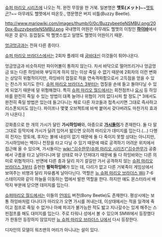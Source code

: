 [[슈퍼 마리오 시리즈]]에 나오는 적. 완전 무장을 한 거북. 일본명은 '''멧토(メット)'''~~[[멧토곤]]?~~ 아무레도 헬멧에서 따온듯., 영문명은 버지 비틀(Buzzy Beetle).

http://www.mariowiki.com/images/thumb/0/0c/BuzzybeetleNSMBU.png/200px-BuzzybeetleNSMBU.png
국내명의 어원은 아무래도 헬멧의 이칭인 '''[[하이바]]'''에서 따온 것 같다. 등껍질도 딱 헬멧스럽고 일명도 헬멧이 어원이기 때문.

[[엉금엉금]]과는 전혀 다른 종이다.
 
[[슈퍼 마리오 브라더스]]에서는 2회차 플레이 때 [[굼바]]대신 이것들이 튀어나온다.
 
엉금엉금과 비슷하지만 파이어볼이 통하지 않는다. 차서 바닥으로 떨어뜨리거나 엉금엉금 또는 다른 하잉바와 부딪히게 하지 않는 이상 죽일 수 없기 때문에 2회차의 이런 변화는 상당히 위협적이지만, 하잉바의 껍질로 적을 연속격파함으로서 고득점을 얻을 수 있는 찬스가 되기도 한다. [[슈퍼 마리오 브라더스 3]]부터는 껍질을 손에 들고 돌아다닐 수 있게 되었기 때문에 덜 위험해졌다. 특히 [[슈퍼 마리오 월드]]에서는 회전점프나 [[요시]] 등 하잉바를 완전히 죽일 수 있는 방법이 대폭 늘어나 위협이 거의 없다시피 할 정도.[* 3에서도 완전히 죽일 방법은 있는데 들고다니는 채로 다른 자코들과 접촉시키면 그대로 즉사하고 리스폰되지도 않는다. 파이프나 몇몇 오브젝트에 바싹 붙어서 갖다버려도 마찬가지 효과가 나온다.]

강화종으로 한 개의 가시가 달린 '''가시하잉바'''와, 아종으로 '''[[가시돌이]]'''가 존재한다. 둘 다 말 그대로 등딱지에 가시가 달려 있어서 밟으면 오히려 마리오가 데미지를 입는다.(...) 다행히 전자는 망토에, 후자는 불에 내성이 없기 때문에 둘 다 죽이지 못할 상대는 아니지만, 가시하잉바는 벽이나 천장을 타고 다닐 수 있기 때문에 때로 공격하기 어려운 위치에서 접근해 올 수 있으며, 가시돌이는 [[wiki:"김수한무(슈퍼 마리오 시리즈)"김수한무]]가 공중에서 구름을 타고 날아다니며 알 상태로 마구 던져대기 때문에 둘 다 하잉바와는 다른 의미로 위협적이다. 반면에 다른 종과 달리 자기 갈길만 가서 공격하지 않는 [[슈퍼 마리오 브라더스 3]]부터 출현한 '''펄럭하잉바'''가 있는 데, 다리가 없고 다른 거북족이 게임상에서 보여주는 비행과 달리 자유롭게 날아다닌다. 역할은 [[뉴 슈퍼 마리오 브라더스 Wii]] 7-6 스테이지와 같이 하늘을 이동하는 맵에서 발판 역할을 한다. 하지만 얘도 몬스터라서 배딱지 부분에 닫으면 데미지를 입는다. 

[[슈퍼마리오 월드]]에서는 이들의 [[언데드]] 버전(Bony Beetle)도 존재한다. 평상시에는 보통 하잉바처럼 다니다가 마리오가 오면 가시를 꺼내는데, 이상태에서는 적을 일격에 죽이고 점프로 죽일 수 없거나 아예 파괴가 불가능한 적도 밟고 지나갈수는 있게 해주는 스핀점프를 해도 대미지를 입는다. 주로 타워나 성에서 볼 수 있으며 SMW에서 등장했다가 한동안 등장하지 않았지만 [[뉴 슈퍼 마리오 브라더스 U]]에서 다시 등장한다.

디자인의 모델이 워즈맨의 머리가 아니냐는 설이 있다.
